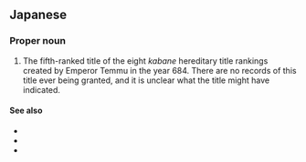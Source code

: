 ==Japanese==
{{ja-kanjitab|道|師}}

===Proper noun===
{{ja-pos|proper|みちのし|rom=Michi no Shi}}

# The fifth-ranked title of the eight ''kabane'' hereditary title rankings created by Emperor Temmu in the year 684. There are no records of this title ever being granted, and it is unclear what the title might have indicated.

====See also====
* {{pedialite|lang=ja}}
* {{pedialite|Emperor Temmu}}
* {{pedialite|Kabane}}